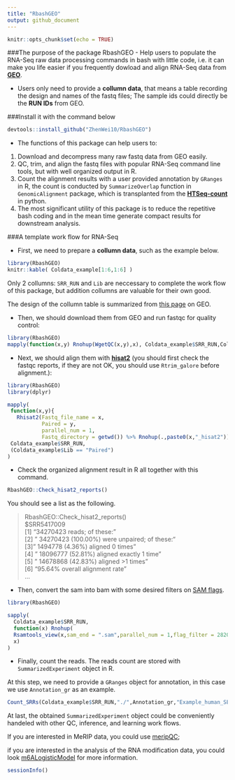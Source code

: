 ```yaml
---
title: "RbashGEO"
output: github_document
---
```


```r
knitr::opts_chunk$set(echo = TRUE)
```

###The purpose of the package RbashGEO
- Help users to populate the RNA-Seq raw data processing commands in bash with little code, i.e. it can make you life easier if you frequently dowload and align RNA-Seq data from [**GEO**](https://www.ncbi.nlm.nih.gov/geo/).

- Users only need to provide a **collumn data**, that means a table recording the design and names of the fastq files; The sample ids could directly be the **RUN IDs** from GEO.

###Install it with the command below

```r
devtools::install_github("ZhenWei10/RbashGEO")
```

- The functions of this package can help users to:
1. Download and decompress many raw fastq data from GEO easily.
2. QC, trim, and align the fastq files with popular RNA-Seq command line tools, but with well organized output in R.
3. Count the alignment results with a user provided annotation by `GRanges` in R, the count is conducted by `SummarizeOverlap` function in `GenomicAlignment` package, which is transplanted from the [**HTSeq-count**](http://htseq.readthedocs.io/en/release_0.9.1/) in python.
4. The most significant utility of this package is to reduce the repetitive bash coding and in the mean time generate compact results for downstream analysis.

###A template work flow for RNA-Seq

-  First, we need to prepare a **collumn data**, such as the example below.
```r
library(RbashGEO)
knitr::kable( Coldata_example[1:6,1:6] )
```

Only 2 collumns: `SRR_RUN` and `Lib` are neccessary to complete the work flow of this package, but addition collumns are valuable for their own good. 

The design of the collumn table is summarized from [this page](https://www.ncbi.nlm.nih.gov/Traces/study/?acc=SRP103072) on GEO.


- Then, we should download them from GEO and run fastqc for quality control:


```r
library(RbashGEO)
mapply(function(x,y) Rnohup(WgetQC(x,y),x), Coldata_example$SRR_RUN,Coldata_example$Lib == "Paired")
```


-  Next, we should align them with [**hisat2**](https://ccb.jhu.edu/software/hisat2/index.shtml) (you should first check the fastqc reports, if they are not OK, you should use `Rtrim_galore` before alignment.):

```r
library(RbashGEO)
library(dplyr)

mapply(
 function(x,y){
   Rhisat2(Fastq_file_name = x,
           Paired = y,
           parallel_num = 1,
           Fastq_directory = getwd()) %>% Rnohup(.,paste0(x,"_hisat2"))}, 
 Coldata_example$SRR_RUN,
 (Coldata_example$Lib == "Paired")
)
```


-  Check the organized alignment result in R all together with this command.

```r
RbashGEO::Check_hisat2_reports()
```

You should see a list as the following.

> RbashGEO::Check_hisat2_reports()\
$SRR5417009\
[1] "34270423 reads; of these:"\                 
[2] "  34270423 (100.00%) were unpaired; of these:"\
[3] "    1494778 (4.36%) aligned 0 times"\          
[4] "    18096777 (52.81%) aligned exactly 1 time"\
[5] "    14678868 (42.83%) aligned >1 times"\    
[6] "95.64% overall alignment rate"\              
...

- Then, convert the sam into bam with some desired filters on [SAM flags](https://broadinstitute.github.io/picard/explain-flags.html).

```r
library(RbashGEO)

sapply(
  Coldata_example$SRR_RUN,
  function(x) Rnohup(
  Rsamtools_view(x,sam_end = ".sam",parallel_num = 1,flag_filter = 2820),
  x)
)
```

- Finally, count the reads. The reads count are stored with `SummarizedExperiment` object in R.

At this step, we need to provide a `GRanges` object for annotation, in this case we use `Annotation_gr` as an example.

```r
Count_SRRs(Coldata_example$SRR_RUN,"./",Annotation_gr,"Example_human_SE")
```

At last, the obtained `SummarizedExperiment` object could be conveniently handeled with other QC, inference, and learning work flows.

If you are interested in MeRIP data, you could use [meripQC](https://github.com/ZhenWei10/meripQC); 

if you are interested in the analysis of the RNA modification data, you could look [m6ALogisticModel](https://github.com/ZhenWei10/m6ALogisticModel) for more information.

```r
sessionInfo()
```

